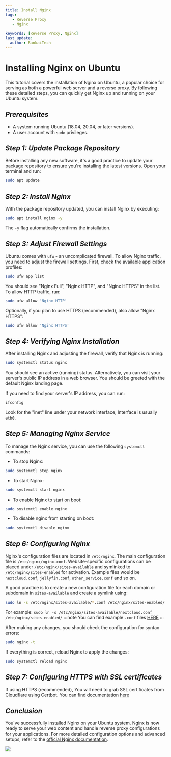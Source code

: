 ```yaml
---
title: Install Nginx
tags:
   - Reverse Proxy
   - Nginx

keywords: [Reverse Proxy, Nginx]
last_update:
  author: BankaiTech
---
```


# **Installing Nginx on Ubuntu**

This tutorial covers the installation of Nginx on Ubuntu, a popular choice for serving as both a powerful web server and a reverse proxy. By following these detailed steps, you can quickly get Nginx up and running on your Ubuntu system.

## ***Prerequisites***

- A system running Ubuntu (18.04, 20.04, or later versions).
- A user account with `sudo` privileges.

## ***Step 1: Update Package Repository***

Before installing any new software, it's a good practice to update your package repository to ensure you're installing the latest versions. Open your terminal and run:

```bash
sudo apt update
```

## ***Step 2: Install Nginx***

With the package repository updated, you can install Nginx by executing:

```bash
sudo apt install nginx -y
```

The `-y` flag automatically confirms the installation.

## ***Step 3: Adjust Firewall Settings***

Ubuntu comes with `ufw` - an uncomplicated firewall. To allow Nginx traffic, you need to adjust the firewall settings. First, check the available application profiles:

```bash
sudo ufw app list
```

You should see "Nginx Full", "Nginx HTTP", and "Nginx HTTPS" in the list. To allow HTTP traffic, run:

```bash
sudo ufw allow 'Nginx HTTP'
```

Optionally, if you plan to use HTTPS (recommended), also allow "Nginx HTTPS":

```bash
sudo ufw allow 'Nginx HTTPS'
```

## ***Step 4: Verifying Nginx Installation***

After installing Nginx and adjusting the firewall, verify that Nginx is running:

```bash
sudo systemctl status nginx
```

You should see an active (running) status. Alternatively, you can visit your server's public IP address in a web browser. You should be greeted with the default Nginx landing page.

If you need to find your server's IP address, you can run:

```bash
ifconfig
```

Look for the "inet" line under your network interface, Interface is usually `eth0`.

## ***Step 5: Managing Nginx Service***

To manage the Nginx service, you can use the following `systemctl` commands:

- To stop Nginx:
  
```bash
sudo systemctl stop nginx
```

- To start Nginx:
  
```bash
sudo systemctl start nginx
```

- To enable Nginx to start on boot:
  
```bash
sudo systemctl enable nginx
```

- To disable nginx from starting on boot:
  
```bash
sudo systemctl disable nginx
```

## ***Step 6: Configuring Nginx***

Nginx's configuration files are located in `/etc/nginx`. The main configuration file is `/etc/nginx/nginx.conf`. Website-specific configurations can be placed under `/etc/nginx/sites-available` and symlinked to `/etc/nginx/sites-enabled` for activation. Example files would be `nextcloud.conf`, `jellyfin.conf`, `other_service.conf` and so on.

A good practice is to create a new configuration file for each domain or subdomain in `sites-available` and create a symlink using:

```bash
sudo ln -s /etc/nginx/sites-available/*.conf /etc/nginx/sites-enabled/
```
For example: `sudo ln -s /etc/nginx/sites-available/nextcloud.conf /etc/nginx/sites-enabled/`
:::note
You can find example `.conf` files [HERE](https://docs.bankai-tech.com/Examples/Reverse%20Proxies/Nginx/)
:::

After making any changes, you should check the configuration for syntax errors:

```bash
sudo nginx -t
```

If everything is correct, reload Nginx to apply the changes:

```bash
sudo systemctl reload nginx
```

## ***Step 7: Configuring HTTPS with SSL certificates***

If using HTTPS (recommended), You will need to grab SSL certificates from Cloudflare using Certbot. You can find documentation [here](https://docs.bankai-tech.com/Reverse%20Proxy/Certbot/Introduction)

## ***Conclusion***

You've successfully installed Nginx on your Ubuntu system. Nginx is now ready to serve your web content and handle reverse proxy configurations for your applications. For more detailed configuration options and advanced setups, refer to the [official Nginx documentation](http://nginx.org/en/docs/).

<a href="https://www.buymeacoffee.com/BankaiTech"><img src="https://img.buymeacoffee.com/button-api/?text=Buy me a beer&emoji=🍺&slug=BankaiTech&button_colour=FFDD00&font_colour=000000&font_family=Cookie&outline_colour=000000&coffee_colour=ffffff" /></a>
